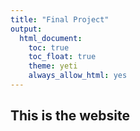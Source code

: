 ```yaml
---
title: "Final Project"
output:
  html_document:
    toc: true
    toc_float: true
    theme: yeti
    always_allow_html: yes
---
```


## This is the website